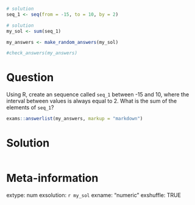 ```r
# solution
seq_1 <- seq(from = -15, to = 10, by = 2)

# solution
my_sol <- sum(seq_1)
```

```r
my_answers <- make_random_answers(my_sol)

#check_answers(my_answers)
```

Question
========

Using R, create an sequence called `seq_1` between -15 and 10, where the interval between values is always equal to 2. What is the sum of the elements of `seq_1`?

```r
exams::answerlist(my_answers, markup = "markdown")
```

Solution
================

```r
```


Meta-information
================
extype: num
exsolution: `r my_sol`
exname: "numeric "
exshuffle: TRUE

